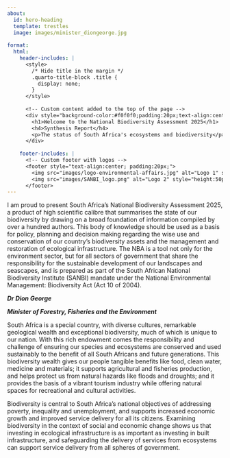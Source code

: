 ```yaml
---
about: 
  id: hero-heading
  template: trestles
  image: images/minister_diongeorge.jpg
 
format: 
  html:
    header-includes: |
      <style>
        /* Hide title in the margin */
        .quarto-title-block .title {
          display: none;
        }
      </style>
      
      <!-- Custom content added to the top of the page -->
      <div style="background-color:#f0f0f0;padding:20px;text-align:center;">
        <h1>Welcome to the National Biodiversity Assessment 2025</h1>
        <h4>Synthesis Report</h4>
        <p>The status of South Africa's ecosystems and biodiversity</p>
      </div>
      
    footer-includes: |
      <!-- Custom footer with logos -->
      <footer style="text-align:center; padding:20px;">
        <img src="images/logo-environmental-affairs.jpg" alt="Logo 1" style="height:50px; margin-right:20px;">
        <img src="images/SANBI_logo.png" alt="Logo 2" style="height:50px; margin-right:20px;">
      </footer>
---
```


::: {#hero-heading}
I am proud to present South Africa's National Biodiversity Assessment 2025, a product of high scientific calibre that summarises the state of our biodiversity by drawing on a broad foundation of information compiled by over a hundred authors. This body of knowledge should be used as a basis for policy, planning and decision making regarding the wise use and conservation of our country's biodiversity assets and the management and restoration of ecological infrastructure. The NBA is a tool not only for the environment sector, but for all sectors of government that share the responsibility for the sustainable development of our landscapes and seascapes, and is prepared as part of the South African National Biodiversity Institute (SANBI) mandate under the National Environmental Management: Biodiversity Act (Act 10 of 2004).

***Dr Dion George***

***Minister of Forestry, Fisheries and the Environment***
:::

South Africa is a special country, with diverse cultures, remarkable geological wealth and exceptional biodiversity, much of which is unique to our nation. With this rich endowment comes the responsibility and challenge of ensuring our species and ecosystems are conserved and used sustainably to the benefit of all South Africans and future generations. This biodiversity wealth gives our people tangible benefits like food, clean water, medicine and materials; it supports agricultural and fisheries production, and helps protect us from natural hazards like floods and droughts; and it provides the basis of a vibrant tourism industry while offering natural spaces for recreational and cultural activities.

Biodiversity is central to South Africa's national objectives of addressing poverty, inequality and unemployment, and supports increased economic growth and improved service delivery for all its citizens. Examining biodiversity in the context of social and economic change shows us that investing in ecological infrastructure is as important as investing in built infrastructure, and safeguarding the delivery of services from ecosystems can support service delivery from all spheres of government.

